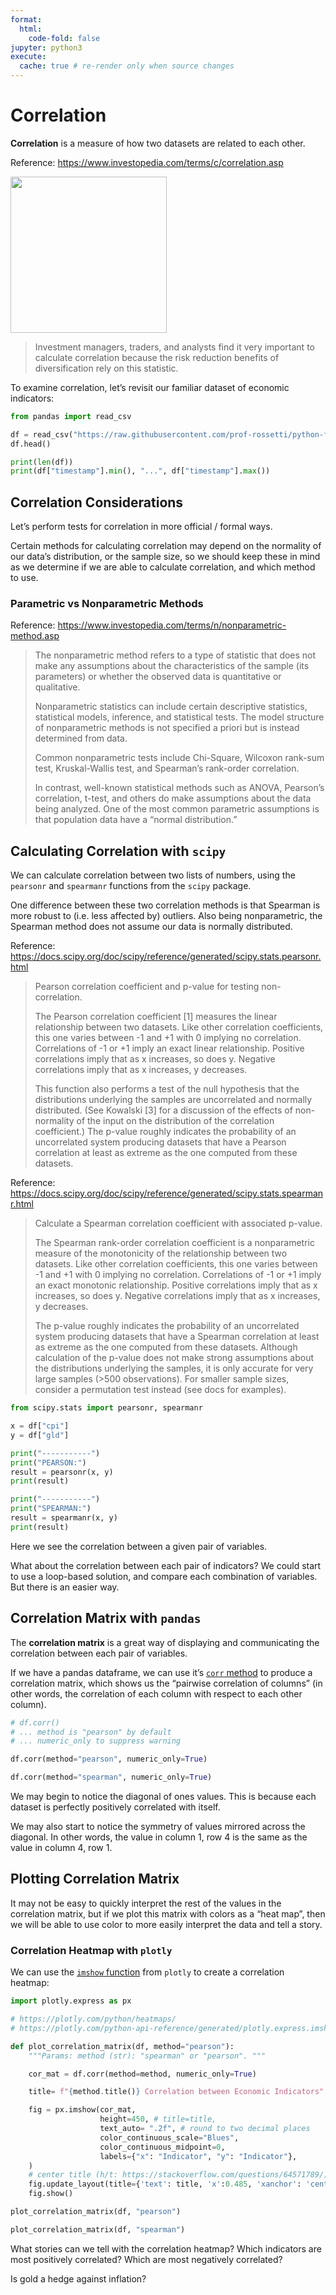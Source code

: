 ```yaml
---
format:
  html:
    code-fold: false
jupyter: python3
execute:
  cache: true # re-render only when source changes
---
```




# Correlation

**Correlation** is a measure of how two datasets are related to each other.


Reference: <https://www.investopedia.com/terms/c/correlation.asp>

<img src="https://www.investopedia.com/thmb/Xz1Mnf7Ji54AAfAT1fsiwcZvmxM=/750x0/filters:no_upscale():max_bytes(150000):strip_icc():format(webp)/correlation_defintion_-9d2d662781724d61af6d6322a2a294b5.jpg" height=250>


> Investment managers, traders, and analysts find it very important to calculate correlation because the risk reduction benefits of diversification rely on this statistic.


To examine correlation, let's revisit our familiar dataset of economic indicators:

```python
from pandas import read_csv

df = read_csv("https://raw.githubusercontent.com/prof-rossetti/python-for-finance/main/docs/data/monthly-indicators.csv")
df.head()
```

```python
print(len(df))
print(df["timestamp"].min(), "...", df["timestamp"].max())
```


## Correlation Considerations

Let's perform tests for correlation in more official / formal ways.

Certain methods for calculating correlation may depend on the normality of our data's distribution, or the sample size, so we should keep these in mind as we determine if we are able to calculate correlation, and which method to use.

### Parametric vs Nonparametric Methods

Reference: <https://www.investopedia.com/terms/n/nonparametric-method.asp>


> The nonparametric method refers to a type of statistic that does not make any assumptions about the characteristics of the sample (its parameters) or whether the observed data is quantitative or qualitative.
>
> Nonparametric statistics can include certain descriptive statistics, statistical models, inference, and statistical tests. The model structure of nonparametric methods is not specified a priori but is instead determined from data.
>
> Common nonparametric tests include Chi-Square, Wilcoxon rank-sum test, Kruskal-Wallis test, and Spearman's rank-order correlation.
>
> In contrast, well-known statistical methods such as ANOVA, Pearson's correlation, t-test, and others do make assumptions about the data being analyzed. One of the most common parametric assumptions is that population data have a "normal distribution."

## Calculating Correlation with `scipy`

We can calculate correlation between two lists of numbers, using the `pearsonr` and `spearmanr` functions from the `scipy` package.

One difference between these two correlation methods is that Spearman is more robust to (i.e. less affected by) outliers. Also being nonparametric, the Spearman method does not assume our data is normally distributed.

Reference: <https://docs.scipy.org/doc/scipy/reference/generated/scipy.stats.pearsonr.html>

> Pearson correlation coefficient and p-value for testing non-correlation.
>
> The Pearson correlation coefficient [1] measures the linear relationship between two datasets. Like other correlation coefficients, this one varies between -1 and +1 with 0 implying no correlation. Correlations of -1 or +1 imply an exact linear relationship. Positive correlations imply that as x increases, so does y. Negative correlations imply that as x increases, y decreases.
>
> This function also performs a test of the null hypothesis that the distributions underlying the samples are uncorrelated and normally distributed. (See Kowalski [3] for a discussion of the effects of non-normality of the input on the distribution of the correlation coefficient.) The p-value roughly indicates the probability of an uncorrelated system producing datasets that have a Pearson correlation at least as extreme as the one computed from these datasets.

Reference: <https://docs.scipy.org/doc/scipy/reference/generated/scipy.stats.spearmanr.html>

> Calculate a Spearman correlation coefficient with associated p-value.
>
> The Spearman rank-order correlation coefficient is a nonparametric measure of the monotonicity of the relationship between two datasets. Like other correlation coefficients, this one varies between -1 and +1 with 0 implying no correlation. Correlations of -1 or +1 imply an exact monotonic relationship. Positive correlations imply that as x increases, so does y. Negative correlations imply that as x increases, y decreases.
>
> The p-value roughly indicates the probability of an uncorrelated system producing datasets that have a Spearman correlation at least as extreme as the one computed from these datasets. Although calculation of the p-value does not make strong assumptions about the distributions underlying the samples, it is only accurate for very large samples (>500 observations). For smaller sample sizes, consider a permutation test instead (see docs for examples).


```python
from scipy.stats import pearsonr, spearmanr

x = df["cpi"]
y = df["gld"]

print("-----------")
print("PEARSON:")
result = pearsonr(x, y)
print(result)

print("-----------")
print("SPEARMAN:")
result = spearmanr(x, y)
print(result)
```


Here we see the correlation between a given pair of variables.

What about the correlation between each pair of indicators? We could start to use a loop-based solution, and compare each combination of variables. But there is an easier way.


## Correlation Matrix with `pandas`

The **correlation matrix** is a great way of displaying and communicating the correlation between each pair of variables.

If we have a pandas dataframe, we can use it's [`corr` method](https://pandas.pydata.org/docs/reference/api/pandas.DataFrame.corr.html) to produce a correlation matrix, which shows us the "pairwise correlation of columns" (in other words, the correlation of each column with respect to each other column).



```python
# df.corr()
# ... method is "pearson" by default
# ... numeric_only to suppress warning

df.corr(method="pearson", numeric_only=True)
```

```python
df.corr(method="spearman", numeric_only=True)
```

We may begin to notice the diagonal of ones values. This is because each dataset is perfectly positively correlated with itself.

We may also start to notice the symmetry of values mirrored across the diagonal. In other words, the value in column 1, row 4 is the same as the value in column 4, row 1.

## Plotting Correlation Matrix

It may not be easy to quickly interpret the rest of the values in the correlation matrix, but if we plot this matrix with colors as a "heat map", then we will be able to use color to more easily interpret the data and tell a story.

### Correlation Heatmap with `plotly`

We can use the [`imshow` function](https://plotly.com/python-api-reference/generated/plotly.express.imshow.html) from `plotly` to create a correlation heatmap:

```python
import plotly.express as px

# https://plotly.com/python/heatmaps/
# https://plotly.com/python-api-reference/generated/plotly.express.imshow.html

def plot_correlation_matrix(df, method="pearson"):
    """Params: method (str): "spearman" or "pearson". """

    cor_mat = df.corr(method=method, numeric_only=True)

    title= f"{method.title()} Correlation between Economic Indicators"

    fig = px.imshow(cor_mat,
                    height=450, # title=title,
                    text_auto= ".2f", # round to two decimal places
                    color_continuous_scale="Blues",
                    color_continuous_midpoint=0,
                    labels={"x": "Indicator", "y": "Indicator"},
    )
    # center title (h/t: https://stackoverflow.com/questions/64571789/)
    fig.update_layout(title={'text': title, 'x':0.485, 'xanchor': 'center'})
    fig.show()
```

```python
plot_correlation_matrix(df, "pearson")
```

```python
plot_correlation_matrix(df, "spearman")
```


What stories can we tell with the correlation heatmap? Which indicators are most positively correlated? Which are most negatively correlated?

Is gold a hedge against inflation?
